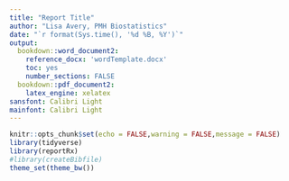```yaml
---
title: "Report Title"
author: "Lisa Avery, PMH Biostatistics"
date: "`r format(Sys.time(), '%d %B, %Y')`"
output:
  bookdown::word_document2:
    reference_docx: 'wordTemplate.docx'
    toc: yes
    number_sections: FALSE
  bookdown::pdf_document2:
    latex_engine: xelatex
sansfont: Calibri Light
mainfont: Calibri Light
---
```


```r
knitr::opts_chunk$set(echo = FALSE,warning = FALSE,message = FALSE)
library(tidyverse)
library(reportRx)
#library(createBibfile)
theme_set(theme_bw())
```

